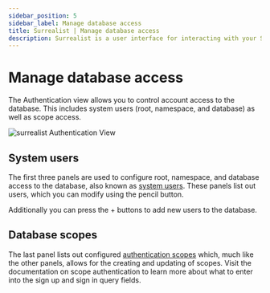 ---
sidebar_position: 5
sidebar_label: Manage database access
title: Surrealist | Manage database access
description: Surrealist is a user interface for interacting with your SurrealDB database visually. It enables you to seamlessly connect to any SurrealDB instance, allowing you to execute queries, explore your tables, design your schemas, and much more.
---

# Manage database access

The Authentication view allows you to control account access to the database. This includes system users (root, namespace, and database) as well as scope access.

<Image
  alt="surrealist Authentication View"
  src={ImageAuthentication}
/>


## System users

The first three panels are used to configure root, namespace, and database access to the database, also known as [system users](/docs/surrealdb/security/authentication#system-users). These panels list out users, which you can modify using the pencil button.

Additionally you can press the + buttons to add new users to the database.

## Database scopes

The last panel lists out configured [authentication scopes](/docs/surrealql/statements/define/access/record) which, much like the other panels, allows for the creating and updating of scopes. Visit the documentation on scope authentication to learn more about what to enter into the sign up and sign in query fields.
